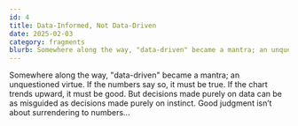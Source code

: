 ```yaml
---
id: 4
title: Data-Informed, Not Data-Driven
date: 2025-02-03
category: fragments
blurb: Somewhere along the way, "data-driven" became a mantra; an unquestioned virtue.
---
```


Somewhere along the way, "data-driven" became a mantra; an unquestioned virtue. 
If the numbers say so, it must be true. If the chart trends upward, it must be good. 
But decisions made purely on data can be as misguided as decisions made purely on instinct. 
Good judgment isn’t about surrendering to numbers...